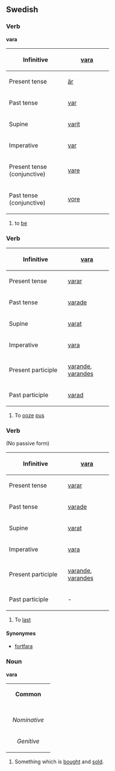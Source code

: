 ==Swedish==
===Verb===
'''vara''' 
{| border=1 cellspacing=0
|- align=center
! width=145 bgcolor="#FFFFF0" | Infinitive
| width=105| [[vara]]
|- align=center
! width=145 bgcolor="#FFFFF0" | Present tense
| [[är]]
|- align=center
! width=145 bgcolor="#FFFFF0" | Past tense
| [[var]]
|- align=center
! width=145 bgcolor="#FFFFF0" | Supine
| [[varit]]
|- align=center
! width=145 bgcolor="#FFFFF0" | Imperative
| [[var]]
|- align=center
! width=145 bgcolor="#FFFFF0" | Present tense (conjunctive)
| colspan=2 | [[vare]]
|- align=center
! width=145 bgcolor="#FFFFF0" | Past tense (conjunctive)
| colspan=2 | [[vore]]
|}

#to [[be]]

===Verb===
{| border=1 cellspacing=0
|- align=center
! width=145 bgcolor="#FFFFF0" | Infinitive
| width=105| [[vara]]
|- align=center
! width=145 bgcolor="#FFFFF0" | Present tense
| [[varar]]
|- align=center
! width=145 bgcolor="#FFFFF0" | Past tense
| [[varade]]
|- align=center
! width=145 bgcolor="#FFFFF0" | Supine
| [[varat]]
|- align=center
! width=145 bgcolor="#FFFFF0" | Imperative
| [[vara]]
|- align=center
! width=145 bgcolor="#FFFFF0" | Present participle
| colspan=2 | [[varande]], [[varandes]]
|- align=center
! width=145 bgcolor="#FFFFF0" | Past participle
| colspan=2 | [[varad]]
|}

#To [[ooze]] [[pus]]

=== Verb ===
(No passive form)
{| border=1 cellspacing=0
|- align=center
! width=145 bgcolor="#FFFFF0" | Infinitive
| width=105 | [[vara]]
|- align=center
! width=145 bgcolor="#FFFFF0" | Present tense
| [[varar]]
|- align=center
! width=145 bgcolor="#FFFFF0" | Past tense
| [[varade]]
|- align=center
! width=145 bgcolor="#FFFFF0" | Supine
| [[varat]]
|- align=center
! width=145 bgcolor="#FFFFF0" | Imperative
| [[vara]]
|- align=center
! width=145 bgcolor="#FFFFF0" | Present participle
| colspan=2 | [[varande]], [[varandes]]
|- align=center
! width=125 bgcolor="#FFFFF0" | Past participle
| colspan=2 | -
|}

#To [[last]]

====Synonymes====
*[[fortfara]]

===Noun===
'''vara''' 

{| border=1 cellspacing=0
| bgcolor="#FFFFF0" colspan=5 align=center | '''Common'''
|-
|- bgcolor="#FFFFF0" align=center
! rowspan=2 | 
| colspan=2 width=105| Singular 
| colspan=2 | Plural
|- bgcolor="#FFFFF0" align=center
| width=105 | ''Indefinite'' 
| width=105 | ''Definite'' 
| width=105 |  ''Indefinite'' 
|  width=105 | ''Definite''
|- align=center
| width=105 bgcolor="#FFFFF0" | ''Nominative'' 
| [[vara]]
| [[varan]]
| [[varor]]
| [[varorna]]
|- align=center
| width=105 bgcolor="#FFFFF0" | ''Genitive'' 
| [[varas]]
| [[varans]]
| [[varors]]
| [[varornas]]
|}

# Something which is [[bought]] and [[sold]].
